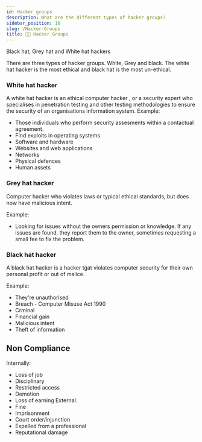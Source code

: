 ```yaml
---
id: Hacker groups
description: What are the different types of hacker groups?
sidebar_position: 10
slug: /Hacker-Groups
title: 👩‍💻 Hacker Groups
---
```



Black hat, Grey hat and White hat hackers


There are three types of hacker groups. White, Grey and black. The white hat hacker is the most ethical and black hat is the most un-ethical. 

### White hat hacker
A white hat hacker is an ethical computer hacker
, or a security expert who specialises in penetration testing and other testing methodologies to ensure the security of an organisations information system. 
Example: <br />
- Those individuals who perform security assesments within a contactual agreement. <br />
- Find exploits in operating systems <br />
- Software and hardware  <br />
- Websites and web applications  <br />
- Networks <br />
- Physical defences  <br />
- Human assets 


### Grey hat hacker
Computer hacker who violates laws or typical ethical standards, but does now have malicious intent. 

Example: <br />
- Looking for issues without the owners permission or knowledge. If any issues are found, they report them to the owner, sometimes requesting a small fee to fix the problem.

### Black hat hacker
A black hat hacker is a hacker tgat violates computer security for their own personal profit or out of malice.

Example: <br />
 - They're unauthorised  <br />
 - Breach - Computer Misuse Act 1990  <br />
 - Crminal  <br />
 - Financial gain  <br />
 - Malicious intent  <br />
 - Theft of information  <br />

## Non Compliance
Internally:
 - Loss of job
 - Disciplinary
 - Restricted access
 - Demotion
 - Loss of earning
External:
 - Fine
 - Imprisonment
 - Court order/injunction
 - Expelled from a professional
 - Reputational damage
